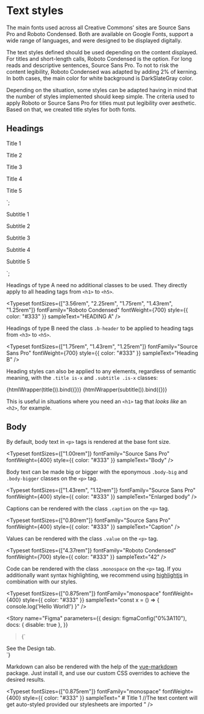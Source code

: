 
<Meta title="Tokens/Typography" />

# Text styles

The main fonts used across all Creative Commons' sites are Source Sans Pro and Roboto Condensed. Both are available on
Google Fonts, support a wide range of languages, and were designed to be displayed digitally.

The text styles defined should be used depending on the content displayed. For titles and short-length calls, Roboto
Condensed is the option. For long reads and descriptive sentences, Source Sans Pro. To not to risk the content
legibility, Roboto Condensed was adapted by adding 2% of kerning. In both cases, the main color for white background is
DarkSlateGray color.

Depending on the situation, some styles can be adapted having in mind that the number of styles implemented should keep
simple. The criteria used to apply Roboto or Source Sans Pro for titles must put legibility over aesthetic. Based on
that, we created title styles for both fonts.

## Headings

<p class="title is-1">Title 1</p>
<p class="title is-2">Title 2</p>
<p class="title is-3">Title 3</p>
<p class="title is-4">Title 4</p>
<p class="title is-5">Title 5</p>
`;

<p class="subtitle is-1">Subtitle 1</p>
<p class="subtitle is-2">Subtitle 2</p>
<p class="subtitle is-3">Subtitle 3</p>
<p class="subtitle is-4">Subtitle 4</p>
<p class="subtitle is-5">Subtitle 5</p>
`;

Headings of type A need no additional classes to be used. They directly apply to all heading tags from `<h1>` to `<h5>`.

<Typeset
  fontSizes={["3.56rem", "2.25rem", "1.75rem", "1.43rem", "1.25rem"]}
  fontFamily="Roboto Condensed"
  fontWeight={700}
  style={{ color: "#333" }}
  sampleText="HEADING A"
/>

Headings of type B need the class `.b-header` to be applied to heading tags from `<h3>` to `<h5>`.

<Typeset
  fontSizes={["1.75rem", "1.43rem", "1.25rem"]}
  fontFamily="Source Sans Pro"
  fontWeight={700}
  style={{ color: "#333" }}
  sampleText="Heading B"
/>

Heading styles can also be applied to any elements, regardless of semantic meaning, with the `.title is-x` and `.subtitle .is-x` classes:

<Canvas mdxSource={title()}>
  <Story name="Heading- Title" height="250px">
    {htmlWrapper(title()).bind({})}
  </Story>
</Canvas>

<Canvas mdxSource={subtitle()}>
  <Story name="Heading- Subitle" height="100px">
    {htmlWrapper(subtitle()).bind({})}
  </Story>
</Canvas>

This is useful in situations where you need an `<h1>` tag that _looks like_ an `<h2>`, for example.

## Body

By default, body text in `<p>` tags is rendered at the base font size.

<Typeset
  fontSizes={["1.00rem"]}
  fontFamily="Source Sans Pro"
  fontWeight={400}
  style={{ color: "#333" }}
  sampleText="Body"
/>

Body text can be made big or bigger with the eponymous `.body-big` and `.body-bigger` classes on the `<p>` tag.

<Typeset
  fontSizes={["1.43rem", "1.12rem"]}
  fontFamily="Source Sans Pro"
  fontWeight={400}
  style={{ color: "#333" }}
  sampleText="Enlarged body"
/>

Captions can be rendered with the class `.caption` on the `<p>` tag.

<Typeset
  fontSizes={["0.80rem"]}
  fontFamily="Source Sans Pro"
  fontWeight={400}
  style={{ color: "#333" }}
  sampleText="Caption"
/>

Values can be rendered with the class `.value` on the `<p>` tag.

<Typeset
  fontSizes={["4.37rem"]}
  fontFamily="Roboto Condensed"
  fontWeight={700}
  style={{ color: "#333" }}
  sampleText="42"
/>

Code can be rendered with the class `.monospace` on the `<p>` tag. If you additionally want syntax highlighting, we recommend using [highlightjs](https://highlightjs.org/) in combination with our styles.

<Typeset
  fontSizes={["0.875rem"]}
  fontFamily="monospace"
  fontWeight={400}
  style={{ color: "#333" }}
  sampleText="const x = () => { console.log('Hello World!') }"
/>

<Story
  name="Figma"
  parameters={{
    design: figmaConfig("0%3A110"),
    docs: { disable: true },
  }}
>{`
  <div>See the Design tab.</div>
`}</Story>

Markdown can also be rendered with the help of the [vue-markdown](https://www.npmjs.com/package/vue-markdown) package. Just install it, and use our custom CSS overrides to achieve the desired results.

<Typeset
  fontSizes={["0.875rem"]}
  fontFamily="monospace"
  fontWeight={400}
  style={{ color: "#333" }}
  sampleText="
  <VueMarkdown># Title 1</VueMarkdown> //The text content will get auto-styled provided our stylesheets are imported
  "
/>
